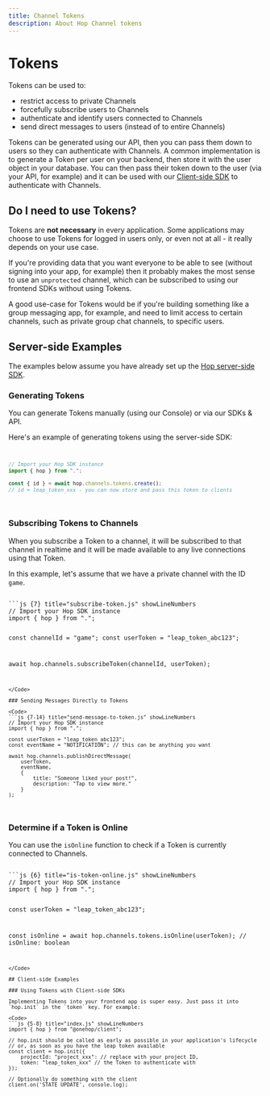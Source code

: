 ```yaml
---
title: Channel Tokens
description: About Hop Channel tokens
---
```



# Tokens

Tokens can be used to:
- restrict access to private Channels
- forcefully subscribe users to Channels
- authenticate and identify users connected to Channels
- send direct messages to users (instead of to entire Channels)

Tokens can be generated using our API, then you can pass them down to users so they can authenticate with Channels. A common implementation is to generate a Token per user on your backend, then store it with the user object in your database. You can then pass their token down to the user (via your API, for example) and it can be used with our [Client-side SDK](#using-tokens-with-client-side-sdks) to authenticate with Channels.

## Do I need to use Tokens?
Tokens are **not necessary** in every application. Some applications may choose to use Tokens for logged in users only, or even not at all - it really depends on your use case.

If you're providing data that you want everyone to be able to see (without signing into your app, for example) then it probably makes the most sense to use an `unprotected` channel, which can be subscribed to using our frontend SDKs without using Tokens.

A good use-case for Tokens would be if you're building something like a group messaging app, for example, and need to limit access to certain channels, such as private group chat channels, to specific users.

## Server-side Examples 

<Callout type="info">The examples below assume you have already set up the [Hop server-side SDK](/sdks/server/js).</Callout>

### Generating Tokens
You can generate Tokens manually (using our Console) or via our SDKs & API.

Here's an example of generating tokens using the server-side SDK:
<Code>
```js {4} title="create-token.js" showLineNumbers
// Import your Hop SDK instance
import { hop } from ".";
 
const { id } = await hop.channels.tokens.create();
// id = leap_token_xxx - you can now store and pass this token to clients
```
</Code>

### Subscribing Tokens to Channels
When you subscribe a Token to a channel, it will be subscribed to that channel in realtime and it will be made available to any live connections using that Token.

In this example, let's assume that we have a private channel with the ID `game`.

<Code>
```js {7} title="subscribe-token.js" showLineNumbers
// Import your Hop SDK instance
import { hop } from ".";
 
const channelId = "game";
const userToken = "leap_token_abc123";

await hop.channels.subscribeToken(channelId, userToken);
```
</Code>

### Sending Messages Directly to Tokens

<Code>
```js {7-14} title="send-message-to-token.js" showLineNumbers
// Import your Hop SDK instance
import { hop } from ".";
 
const userToken = "leap_token_abc123";
const eventName = "NOTIFICATION"; // this can be anything you want

await hop.channels.publishDirectMessage(
	userToken,
	eventName,
	{
		title: "Someone liked your post!",
		description: "Tap to view more."
	}
);
```
</Code>

### Determine if a Token is Online

You can use the `isOnline` function to check if a Token is currently connected to Channels.

<Code>
```js {6} title="is-token-online.js" showLineNumbers
// Import your Hop SDK instance
import { hop } from ".";
 
const userToken = "leap_token_abc123";

const isOnline = await hop.channels.tokens.isOnline(userToken);
// isOnline: boolean
```
</Code>

## Client-side Examples

### Using Tokens with Client-side SDKs

Implementing Tokens into your frontend app is super easy. Just pass it into `hop.init` in the `token` key. For example:

<Code>
```js {5-8} title="index.js" showLineNumbers
import { hop } from "@onehop/client";
 
// hop.init should be called as early as possible in your application's lifecycle
// or, as soon as you have the leap token available
const client = hop.init({
	projectId: "project_xxx": // replace with your project ID,
	token: "leap_token_xxx" // the Token to authenticate with
});

// Optionally do something with the client
client.on('STATE_UPDATE', console.log);
```
</Code>